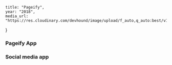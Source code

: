 	title: "Pageify",
	year: "2018",
	media_url: "https://res.cloudinary.com/devhound/image/upload/f_auto,q_auto:best/v1544099893/pageify_qshu53.png"
}


### Pageify App
### Social media app
